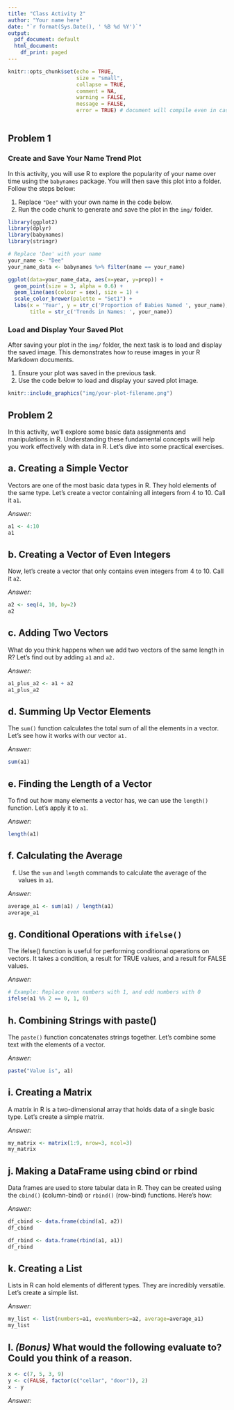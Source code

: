 ```yaml
---
title: "Class Activity 2"
author: "Your name here"
date: "`r format(Sys.Date(), ' %B %d %Y')`"
output:
  pdf_document: default
  html_document:
    df_print: paged
---
```


```r
knitr::opts_chunk$set(echo = TRUE, 
                      size = "small", 
                      collapse = TRUE, 
                      comment = NA, 
                      warning = FALSE, 
                      message = FALSE,
                      error = TRUE) # document will compile even in case of error
                    
```


## Problem 1

### Create and Save Your Name Trend Plot

In this activity, you will use R to explore the popularity of your name over time using the `babynames` package. You will then save this plot into a folder. Follow the steps below:

1. Replace `"Dee"` with your own name in the code below.
2. Run the code chunk to generate and save the plot in the `img/` folder.


```r
library(ggplot2)
library(dplyr)
library(babynames)
library(stringr)

# Replace 'Dee' with your name
your_name <- "Dee"
your_name_data <- babynames %>% filter(name == your_name)

ggplot(data=your_name_data, aes(x=year, y=prop)) +
  geom_point(size = 3, alpha = 0.6) +
  geom_line(aes(colour = sex), size = 1) +
  scale_color_brewer(palette = "Set1") +
  labs(x = 'Year', y = str_c('Proportion of Babies Named ', your_name),
       title = str_c('Trends in Names: ', your_name)) 
```



### Load and Display Your Saved Plot

After saving your plot in the `img/` folder, the next task is to load and display the saved image. This demonstrates how to reuse images in your R Markdown documents.

1. Ensure your plot was saved in the previous task.
2. Use the code below to load and display your saved plot image.


```r
knitr::include_graphics("img/your-plot-filename.png")
```


## Problem 2


In this activity, we'll explore some basic data assignments and manipulations in R. Understanding these fundamental concepts will help you work effectively with data in R. Let's dive into some practical exercises.

## a. Creating a Simple Vector

Vectors are one of the most basic data types in R. They hold elements of the same type. Let's create a vector containing all integers from 4 to 10. Call it `a1`.

*Answer:*

```r
a1 <- 4:10
a1
```


## b. Creating a Vector of Even Integers

Now, let's create a vector that only contains even integers from 4 to 10. Call it `a2`.


*Answer:*

```r
a2 <- seq(4, 10, by=2)
a2
```


## c. Adding Two Vectors


What do you think happens when we add two vectors of the same length in R? Let's find out by adding `a1` and `a2.`

*Answer:*

```r
a1_plus_a2 <- a1 + a2
a1_plus_a2
```



## d. Summing Up Vector Elements


The `sum()` function calculates the total sum of all the elements in a vector. Let's see how it works with our vector `a1.`

*Answer:*

```r
sum(a1)
```

## e. Finding the Length of a Vector


To find out how many elements a vector has, we can use the `length()` function. Let's apply it to `a1`.


*Answer:*

```r
length(a1)
```


## f. Calculating the Average

f. Use the `sum` and `length` commands to calculate the average of the values in `a1`.

*Answer:*

```r
average_a1 <- sum(a1) / length(a1)
average_a1
```


## g. Conditional Operations with `ifelse()`

The ifelse() function is useful for performing conditional operations on vectors. It takes a condition, a result for TRUE values, and a result for FALSE values.

*Answer:*


```r
# Example: Replace even numbers with 1, and odd numbers with 0
ifelse(a1 %% 2 == 0, 1, 0)
```

## h. Combining Strings with paste()

The `paste()` function concatenates strings together. Let's combine some text with the elements of a vector.

*Answer:*


```r
paste("Value is", a1)
```

## i. Creating a Matrix

A matrix in R is a two-dimensional array that holds data of a single basic type. Let's create a simple matrix.

*Answer:*


```r
my_matrix <- matrix(1:9, nrow=3, ncol=3)
my_matrix
```


## j. Making a DataFrame using cbind or rbind

Data frames are used to store tabular data in R. They can be created using the `cbind()` (column-bind) or `rbind()` (row-bind) functions. Here's how:


*Answer:*

```r
df_cbind <- data.frame(cbind(a1, a2))
df_cbind

df_rbind <- data.frame(rbind(a1, a1)) 
df_rbind
```


## k. Creating a List

Lists in R can hold elements of different types. They are incredibly versatile. Let's create a simple list.

*Answer:*

```r
my_list <- list(numbers=a1, evenNumbers=a2, average=average_a1)
my_list
```


## l. *(Bonus)* What would the following evaluate to? Could you think of a reason. 



```r
x <- c(7, 5, 3, 9)
y <- c(FALSE, factor(c("cellar", "door")), 2)
x - y
```

*Answer:*


